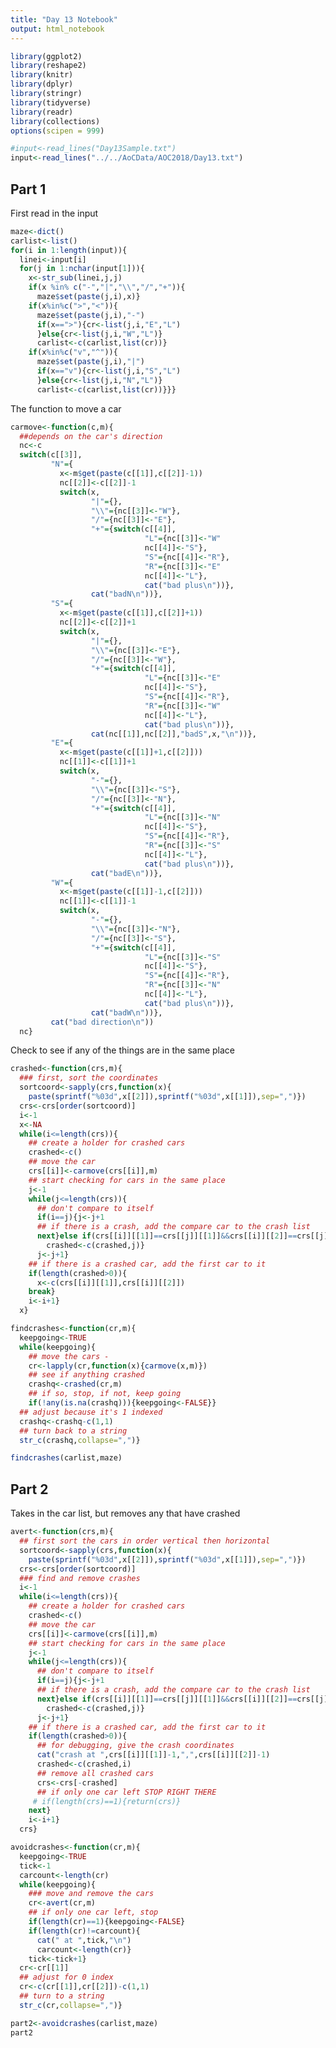 ```yaml
---
title: "Day 13 Notebook"
output: html_notebook
---
```


```r
library(ggplot2)
library(reshape2)
library(knitr)
library(dplyr)
library(stringr)
library(tidyverse)
library(readr)
library(collections)
options(scipen = 999)
```

```r
#input<-read_lines("Day13Sample.txt")
input<-read_lines("../../AoCData/AOC2018/Day13.txt")
```

## Part 1
First read in the input


```r
maze<-dict()
carlist<-list()
for(i in 1:length(input)){
  linei<-input[i]
  for(j in 1:nchar(input[1])){
    x<-str_sub(linei,j,j)
    if(x %in% c("-","|","\\","/","+")){
      maze$set(paste(j,i),x)}
    if(x%in%c(">","<")){
      maze$set(paste(j,i),"-")
      if(x==">"){cr<-list(j,i,"E","L")
      }else{cr<-list(j,i,"W","L")}
      carlist<-c(carlist,list(cr))}
    if(x%in%c("v","^")){
      maze$set(paste(j,i),"|")
      if(x=="v"){cr<-list(j,i,"S","L")
      }else{cr<-list(j,i,"N","L")}
      carlist<-c(carlist,list(cr))}}}

```

The function to move a car
```r
carmove<-function(c,m){
  ##depends on the car's direction
  nc<-c
  switch(c[[3]],
         "N"={
           x<-m$get(paste(c[[1]],c[[2]]-1))
           nc[[2]]<-c[[2]]-1
           switch(x,
                  "|"={},
                  "\\"={nc[[3]]<-"W"},
                  "/"={nc[[3]]<-"E"},
                  "+"={switch(c[[4]],
                              "L"={nc[[3]]<-"W"
                              nc[[4]]<-"S"},
                              "S"={nc[[4]]<-"R"},
                              "R"={nc[[3]]<-"E"
                              nc[[4]]<-"L"},
                              cat("bad plus\n"))},
                  cat("badN\n"))},
         "S"={
           x<-m$get(paste(c[[1]],c[[2]]+1))
           nc[[2]]<-c[[2]]+1
           switch(x,
                  "|"={},
                  "\\"={nc[[3]]<-"E"},
                  "/"={nc[[3]]<-"W"},
                  "+"={switch(c[[4]],
                              "L"={nc[[3]]<-"E"
                              nc[[4]]<-"S"},
                              "S"={nc[[4]]<-"R"},
                              "R"={nc[[3]]<-"W"
                              nc[[4]]<-"L"},
                              cat("bad plus\n"))},
                  cat(nc[[1]],nc[[2]],"badS",x,"\n"))},
         "E"={
           x<-m$get(paste(c[[1]]+1,c[[2]]))
           nc[[1]]<-c[[1]]+1
           switch(x,
                  "-"={},
                  "\\"={nc[[3]]<-"S"},
                  "/"={nc[[3]]<-"N"},
                  "+"={switch(c[[4]],
                              "L"={nc[[3]]<-"N"
                              nc[[4]]<-"S"},
                              "S"={nc[[4]]<-"R"},
                              "R"={nc[[3]]<-"S"
                              nc[[4]]<-"L"},
                              cat("bad plus\n"))},
                  cat("badE\n"))},
         "W"={
           x<-m$get(paste(c[[1]]-1,c[[2]]))
           nc[[1]]<-c[[1]]-1
           switch(x,
                  "-"={},
                  "\\"={nc[[3]]<-"N"},
                  "/"={nc[[3]]<-"S"},
                  "+"={switch(c[[4]],
                              "L"={nc[[3]]<-"S"
                              nc[[4]]<-"S"},
                              "S"={nc[[4]]<-"R"},
                              "R"={nc[[3]]<-"N"
                              nc[[4]]<-"L"},
                              cat("bad plus\n"))},
                  cat("badW\n"))},
         cat("bad direction\n"))
  nc}
```

Check to see if any of the things are in the same place

```r
crashed<-function(crs,m){
  ### first, sort the coordinates
  sortcoord<-sapply(crs,function(x){
    paste(sprintf("%03d",x[[2]]),sprintf("%03d",x[[1]]),sep=",")})
  crs<-crs[order(sortcoord)]
  i<-1
  x<-NA
  while(i<=length(crs)){
    ## create a holder for crashed cars
    crashed<-c()
    ## move the car
    crs[[i]]<-carmove(crs[[i]],m)
    ## start checking for cars in the same place
    j<-1
    while(j<=length(crs)){
      ## don't compare to itself
      if(i==j){j<-j+1
      ## if there is a crash, add the compare car to the crash list
      next}else if(crs[[i]][[1]]==crs[[j]][[1]]&&crs[[i]][[2]]==crs[[j]][[2]]){
        crashed<-c(crashed,j)}
      j<-j+1}
    ## if there is a crashed car, add the first car to it
    if(length(crashed>0)){
      x<-c(crs[[i]][[1]],crs[[i]][[2]])
    break}
    i<-i+1}
  x}
```

```r
findcrashes<-function(cr,m){
  keepgoing<-TRUE
  while(keepgoing){
    ## move the cars - 
    cr<-lapply(cr,function(x){carmove(x,m)})
    ## see if anything crashed
    crashq<-crashed(cr,m)
    ## if so, stop, if not, keep going
    if(!any(is.na(crashq))){keepgoing<-FALSE}}
  ## adjust because it's 1 indexed
  crashq<-crashq-c(1,1)
  ## turn back to a string
  str_c(crashq,collapse=",")}
```


```r
findcrashes(carlist,maze)
```
## Part 2


Takes in the car list, but removes any that have crashed

```r
avert<-function(crs,m){
  ## first sort the cars in order vertical then horizontal
  sortcoord<-sapply(crs,function(x){
    paste(sprintf("%03d",x[[2]]),sprintf("%03d",x[[1]]),sep=",")})
  crs<-crs[order(sortcoord)]
  ### find and remove crashes
  i<-1
  while(i<=length(crs)){
    ## create a holder for crashed cars
    crashed<-c()
    ## move the car
    crs[[i]]<-carmove(crs[[i]],m)
    ## start checking for cars in the same place
    j<-1
    while(j<=length(crs)){
      ## don't compare to itself
      if(i==j){j<-j+1
      ## if there is a crash, add the compare car to the crash list
      next}else if(crs[[i]][[1]]==crs[[j]][[1]]&&crs[[i]][[2]]==crs[[j]][[2]]){
        crashed<-c(crashed,j)}
      j<-j+1}
    ## if there is a crashed car, add the first car to it
    if(length(crashed>0)){
      ## for debugging, give the crash coordinates
      cat("crash at ",crs[[i]][[1]]-1,",",crs[[i]][[2]]-1)
      crashed<-c(crashed,i)
      ## remove all crashed cars
      crs<-crs[-crashed]
      ## if only one car left STOP RIGHT THERE
     # if(length(crs)==1){return(crs)}
    next}
    i<-i+1}
  crs}
```


```r
avoidcrashes<-function(cr,m){
  keepgoing<-TRUE
  tick<-1
  carcount<-length(cr)
  while(keepgoing){
    ### move and remove the cars
    cr<-avert(cr,m)
    ## if only one car left, stop
    if(length(cr)==1){keepgoing<-FALSE}
    if(length(cr)!=carcount){
      cat(" at ",tick,"\n")
      carcount<-length(cr)}
    tick<-tick+1}
  cr<-cr[[1]]
  ## adjust for 0 index
  cr<-c(cr[[1]],cr[[2]])-c(1,1)
  ## turn to a string
  str_c(cr,collapse=",")}
```


```r
part2<-avoidcrashes(carlist,maze)
part2
```
